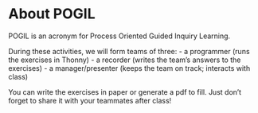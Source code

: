 # About POGIL

POGIL is an acronym for Process Oriented Guided Inquiry Learning.

During these activities, we will form teams of three:
- a programmer (runs the exercises in Thonny)
- a recorder (writes the team's answers to the exercises)
- a manager/presenter (keeps the team on track; interacts with class)

You can write the exercises in paper or generate a pdf to fill. Just don't forget to share it with your teammates after class!